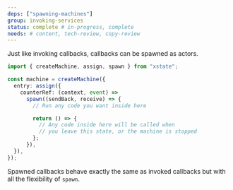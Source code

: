 ```yaml
---
deps: ["spawning-machines"]
group: invoking-services
status: complete # in-progress, complete
needs: # content, tech-review, copy-review
---
```


Just like invoking callbacks, callbacks can be spawned as actors.

```ts twoslash {22}
import { createMachine, assign, spawn } from "xstate";

const machine = createMachine({
  entry: assign({
    counterRef: (context, event) =>
      spawn((sendBack, receive) => {
        // Run any code you want inside here

        return () => {
          // Any code inside here will be called when
          // you leave this state, or the machine is stopped
        };
      }),
  }),
});
```

Spawned callbacks behave exactly the same as invoked callbacks but with all the flexibility of `spawn`.
